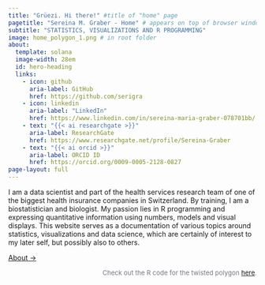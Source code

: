 ```yaml
---
title: "Grüezi. Hi there!" #title of "home" page
pagetitle: "Sereina M. Graber - Home" # appears on top of browser window
subtitle: "STATISTICS, VISUALIZATIONS AND R PROGRAMMING"
image: home_polygon_1.png # in root folder
about:
  template: solana
  image-width: 28em
  id: hero-heading
  links:
    - icon: github
      aria-label: GitHub
      href: https://github.com/serigra
    - icon: linkedin
      aria-label: "LinkedIn"
      href: https://www.linkedin.com/in/sereina-maria-graber-078701bb/
    - text: "{{< ai researchgate >}}"
      aria-label: ResearchGate
      href: https://www.researchgate.net/profile/Sereina-Graber
    - text: "{{< ai orcid >}}"
      aria-label: ORCID ID
      href: https://orcid.org/0009-0005-2128-0827
page-layout: full
---
```


::: {#hero-heading}
I am a data scientist and part of the health services research team of one of the biggest health insurance companies in Switzerland. By training, I am a biostatistician and biologist. My passion lies in R programming and expressing quantitative information using numbers, models and visual displays. This website serves as a documentation of various topics around statistics, visualizations and data science, which are certainly of interest to my later self, but possibly also to others.

[About →](about/about.qmd)
:::


<p style="font-size: small; color: #757883; margin-top: 1px; text-align: right;">
Check out the R code for the twisted polygon <a href="twisted_polygon.qmd">here</a>.
</p>
